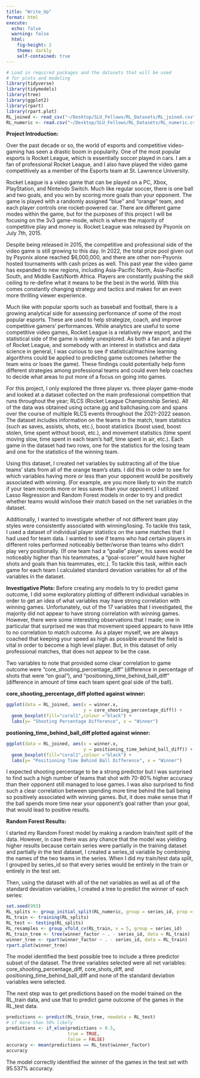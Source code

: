 ```yaml
---
title: "Write_Up"
format: html
execute: 
  echo: false
  warning: false
  html:
    fig-height: 2
    theme: darkly
    self-contained: true
---
```


```r
# Load in required packages and the datasets that will be used 
# for plots and modeling
library(tidyverse)
library(tidymodels)
library(tree)
library(ggplot2)
library(rpart)
library(rpart.plot)
RL_joined <- read_csv("~/Desktop/SLU_Fellows/RL_Datasets/RL_joined.csv")
RL_numeric <- read.csv("~/Desktop/SLU_Fellows/RL_Datasets/RL_numeric.csv")
```

**Project Introduction:**

  Over the past decade or so, the world of esports and competitive video-gaming has seen a drastic boom in popularity. One of the most popular esports is Rocket League, which is essentially soccer played in cars. I am a fan of professional Rocket League, and I also have played the video game competitively as a member of the Esports team at St. Lawrence University.
  
  Rocket League is a video game that can be played on a PC, Xbox, PlayStation, and Nintendo Switch. Much like regular soccer, there is one ball and two goals, and you win by scoring more goals than your opponent. The game is played with a randomly assigned “blue” and “orange” team, and each player controls one rocket-powered car. There are different game modes within the game, but for the purposes of this project I will be focusing on the 3v3 game-mode, which is where the majority of competitive play and money is. Rocket League was released by Psyonix on July 7th, 2015.
  
  Despite being released in 2015, the competitive and professional side of the video game is still growing to this day. In 2022, the total prize pool given out by Psyonix alone reached $6,000,000, and there are other non-Psyonix hosted tournaments with cash prizes as well. This past year the video game has expanded to new regions, including Asia-Pacific North, Asia-Pacific South, and Middle East/North Africa. Players are constantly pushing the skill ceiling to re-define what it means to be the best in the world. With this comes constantly changing strategy and tactics and makes for an even more thrilling viewer experience.
  
  Much like with popular sports such as baseball and football, there is a growing analytical side for assessing performance of some of the most popular esports. These are used to help strategize, coach, and improve competitive gamers’ performances. While analytics are useful to some competitive video games, Rocket League is a relatively new esport, and the statistical side of the game is widely unexplored. As both a fan and a player of Rocket League, and somebody with an interest in statistics and data science in general, I was curious to see if statistical/machine learning algorithms could be applied to predicting game outcomes (whether the team wins or loses the game). These findings could potentially help form different strategies among professional teams and could even help coaches to decide what areas to put more of a focus on going into games.
  
  For this project, I only explored the three player vs. three player game-mode and looked at a dataset collected on the main professional competition that runs throughout the year; RLCS (Rocket League Championship Series). All of the data was obtained using octane.gg and ballchasing.com and spans over the course of multiple RLCS events throughout the 2021-2022 season. The dataset includes information on the teams in the match, team statistics (such as saves, assists, shots, etc.), boost statistics (boost used, boost stolen, time spent without boost, etc.), and movement statistics (time spent moving slow, time spent in each team’s half, time spent in air, etc.). Each game in the dataset had two rows, one for the statistics for the losing team and one for the statistics of the winning team. 
  
  Using this dataset, I created net variables by subtracting all of the blue teams’ stats from all of the orange team’s stats. I did this in order to see for which variables having more or less than your opponent would be positively associated with winning. (For example, are you more likely to win the match if your team records more or less saves than your opponent.) I utilized Lasso Regression and Random Forest models in order to try and predict whether teams would win/lose their match based on the net variables in the dataset.

  Additionally, I wanted to investigate whether of not different team play styles were consistently associated with winning/losing. To tackle this task, I used a dataset of individual player statistics on the same matches that I had used for team data. I wanted to see if teams who had certain players in different roles performed noticeably better/worse than teams who didn't play very positionally. (If one team had a "goalie" player, his saves would be noticeably higher than his teammates, a "goal-scorer" would have higher shots and goals than his teammates, etc.). To tackle this task, within each game for each team I calculated standard deviation variables for all of the variables in the dataset. 


**Investigative Plots:**
  Before creating any models to try to predict game outcome, I did some exploratory plotting of different individual variables in order to get an idea of what variables may have strong correlation with winning games. Unfortunately, out of the 17 variables that I investigated, the majority did not appear to have strong correlation with winning games. However, there were some interesting observations that I made; one in particular that surprised me was that movement speed appears to have little to no correlation to match outcome. As a player myself, we are always coached that keeping your speed as high as possible around the field is vital in order to become a high level player. But, in this dataset of only professional matches, that does not appear to be the case.

  Two variables to note that provided some clear correlation to game outcome were “core_shooting_percentage_diff” (difference in percentage of shots that were “on goal”), and “positioning_time_behind_ball_diff” (difference in amount of time each team spent goal side of the ball). 

**core_shooting_percentage_diff plotted against winner:**
```r
ggplot(data = RL_joined, aes(x = winner.x, 
                             y = core_shooting_percentage_diff)) + 
  geom_boxplot(fill="coral1",colour ="black") +
  labs(y= "Shooting Percentage Difference", x = "Winner")
```

**postioning_time_behind_ball_diff plotted against winner:**
```r
ggplot(data = RL_joined, aes(x = winner.x, 
                             y = positioning_time_behind_ball_diff)) + 
  geom_boxplot(fill="coral1",colour ="black") +
  labs(y= "Positioning Time Behind Ball Difference", x = "Winner")
```

I expected shooting percentage to be a strong predictor but I was surprised to find such a high number of teams that shot with 70-80% higher accuracy than their opponent still managed to lose games. I was also surprised to find such a clear correlation between spending more time behind the ball being so positively associated with winning games. But, it does make sense that if the ball spends more time near your opponent’s goal rather than your goal, that would lead to positive results.

**Random Forest Results:**

I started my Random Forest model by making a random train/test split of the data. However, in case there was any chance that the model was yielding higher results because certain series were partially in the training dataset and partially in the test dataset, I created a series_id variable by combining the names of the two teams in the series. When I did my train/test data split, I grouped by series_id so that every series would be entirely in the train or entirely in the test set.

Then, using the dataset with all of the net variables as well as all of the standard deviation variables, I created a tree to predict the winner of each series:

```r
set.seed(993)
RL_splits <- group_initial_split(RL_numeric, group = series_id, prop = 0.5)
RL_train <- training(RL_splits)
RL_test <- testing(RL_splits)
RL_resamples <- group_vfold_cv(RL_train, v = 5, group = series_id)
RL_train_tree <- tree(winner_factor ~ . - series_id, data = RL_train)
winner_tree <- rpart(winner_factor ~ . - series_id, data = RL_train)
rpart.plot(winner_tree)
```

The model identified the best possible tree to include a three predictor subset of the dataset. The three variables selected were all net variables: core_shooting_percentage_diff, core_shots_diff, and positioning_time_behind_ball_diff and none of the standard deviation variables were selected.

The next step was to get predictions based on the model trained on the RL_train data, and use that to predict game outcome of the games in the RL_test data.

```r
predictions <- predict(RL_train_tree, newdata = RL_test)
# if more than 50% likely 
predictions <- if_else(predictions > 0.5, 
                       true = TRUE, 
                       false = FALSE)
accuracy <- mean(predictions == RL_test$winner_factor)
accuracy
```

The model correctly identified the winner of the games in the test set with 95.537% accuracy.

